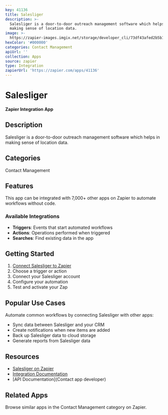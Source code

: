 ```yaml
---
key: 41136
title: Salesliger
description: >-
  Salesliger is a door-to-door outreach management software which helps in
  making sense of location data.
image: >-
  https://zapier-images.imgix.net/storage/developer_cli/73df43afed2b5b1e877e5862ea5665f2.png?auto=format%2Ccompress&ixlib=python-3.0.0&q=50
hexColor: '#000000'
categories: Contact Management
apiUrl: ''
collection: Apps
source: zapier
type: Integration
zapierUrl: 'https://zapier.com/apps/41136'
---
```

# Salesliger

**Zapier Integration App**

## Description

Salesliger is a door-to-door outreach management software which helps in making sense of location data.

## Categories

Contact Management

## Features

This app can be integrated with 7,000+ other apps on Zapier to automate workflows without code.

### Available Integrations

- **Triggers**: Events that start automated workflows
- **Actions**: Operations performed when triggered
- **Searches**: Find existing data in the app

## Getting Started

1. [Connect Salesliger to Zapier](https://zapier.com/apps/41136)
2. Choose a trigger or action
3. Connect your Salesliger account
4. Configure your automation
5. Test and activate your Zap

## Popular Use Cases

Automate common workflows by connecting Salesliger with other apps:

- Sync data between Salesliger and your CRM
- Create notifications when new items are added
- Back up Salesliger data to cloud storage
- Generate reports from Salesliger data

## Resources

- [Salesliger on Zapier](https://zapier.com/apps/41136)
- [Integration Documentation](https://zapier.com/apps/41136/integrations)
- [API Documentation](Contact app developer)

## Related Apps

Browse similar apps in the Contact Management category on Zapier.

